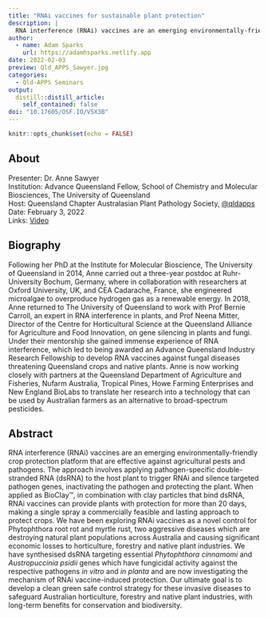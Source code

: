 ```yaml
---
title: "RNAi vaccines for sustainable plant protection"
description: |
  RNA interference (RNAi) vaccines are an emerging environmentally-friendly crop protection platform that are effective against agricultural pests and pathogens. The approach involves applying pathogen-specific double-stranded RNA (dsRNA) to the host plant to trigger RNAi and silence targeted pathogen genes, inactivating the pathogen and protecting the plant. When applied as BioClay&trade;, in combination with clay particles that bind dsRNA, RNAi vaccines can provide plants with protection for more than 20 days, making a single spray a commercially feasible and lasting approach to protect crops.
author:
  - name: Adam Sparks
    url: https://adamhsparks.netlify.app
date: 2022-02-03
preview: Qld_APPS_Sawyer.jpg
categories:
  - Qld-APPS Seminars
output:
  distill::distill_article:
    self_contained: false
doi: "10.17605/OSF.IO/V5X3B"
---
```



```r
knitr::opts_chunk$set(echo = FALSE)
```

## About

Presenter: Dr. Anne Sawyer \
Institution: Advance Queensland  Fellow,  School of Chemistry and Molecular Biosciences, The University of Queensland \
Host: Queensland Chapter Australasian Plant Pathology Society, [\@qldapps](https://twitter.com/qldapps) \
Date: February 3, 2022 \
Links: [Video](https://youtu.be/lx7gaj5D-3Y)

## Biography

Following her PhD at the Institute for Molecular Bioscience, The University of Queensland in 2014, Anne carried out a three-year postdoc at Ruhr-University Bochum, Germany, where in collaboration with researchers at Oxford University, UK, and CEA Cadarache, France, she engineered microalgae to overproduce hydrogen gas as a renewable energy.
In 2018, Anne returned to The University of Queensland to work with Prof Bernie Carroll, an expert in RNA interference in plants, and Prof Neena Mitter, Director of the Centre for Horticultural Science at the Queensland Alliance for Agriculture and Food Innovation, on gene silencing in plants and fungi.
Under their mentorship she gained immense experience of RNA interference, which led to being awarded an Advance Queensland Industry Research Fellowship to develop RNA vaccines against fungal diseases threatening Queensland crops and native plants.
Anne is now working closely with partners at the Queensland Department of Agriculture and Fisheries, Nufarm Australia, Tropical Pines, Howe Farming Enterprises and New England BioLabs to translate her research into a technology that can be used by Australian farmers as an alternative to broad-spectrum pesticides.

## Abstract

RNA interference (RNAi) vaccines are an emerging environmentally-friendly crop protection platform that are effective against agricultural pests and pathogens.
The approach involves applying pathogen-specific double-stranded RNA (dsRNA) to the host plant to trigger RNAi and silence targeted pathogen genes, inactivating the pathogen and protecting the plant. When applied as BioClay&trade;, in combination with clay particles that bind dsRNA, RNAi vaccines can provide plants with protection for more than 20 days, making a single spray a commercially feasible and lasting approach to protect crops.
We have been exploring RNAi vaccines as a novel control for Phytophthora root rot and myrtle rust, two aggressive diseases which are destroying natural plant populations across Australia and causing significant economic losses to horticulture, forestry and native plant industries. We have synthesised dsRNA targeting essential _Phytophthora cinnamomi_ and _Austropuccinia psidii_ genes which have fungicidal activity against the respective pathogens _in vitro_ and _in planta_ and are now investigating the mechanism of RNAi vaccine-induced protection.
Our ultimate goal is to develop a clean green safe control strategy for these invasive diseases to safeguard Australian horticulture, forestry and native plant industries, with long-term benefits for conservation and biodiversity.
